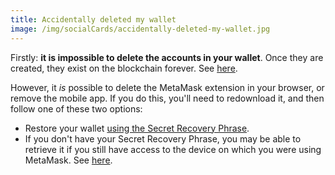 ```yaml
---
title: Accidentally deleted my wallet
image: /img/socialCards/accidentally-deleted-my-wallet.jpg
---
```



<CustomLayout />

Firstly: **it is impossible to delete the accounts in your wallet**. Once they are created, they exist on the blockchain forever. See [here](/managing-my-wallet/resetting-deleting-and-restoring/how-can-i-delete-my-metamask-wallet).

However, it _is_ possible to delete the MetaMask extension in your browser, or remove the mobile app. If you do this, you'll need to redownload it, and then follow one of these two options:

- Restore your wallet [using the Secret Recovery Phrase](/managing-my-wallet/resetting-deleting-and-restoring/how-to-restore-your-metamask-wallet-from-secret-recovery-phrase).
- If you don't have your Secret Recovery Phrase, you may be able to retrieve it if you still have access to the device on which you were using MetaMask. See [here](/managing-my-wallet/secret-recovery-phrase-and-private-keys/can-i-access-my-accounts-without-my-secret-recovery-phrase).
